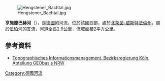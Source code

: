 {{Onesource|time=2020-07-29T04:57:39+00:00}}
{{Coord|51|14|40.2|N|7|17|58.5|E|display=title}}
[[Image:Hengstener_Bachtal.jpg|right]]

'''亨施滕巴赫河'''（{{lang-de|Hengstener Bach}}），是[[德國|德國]]的河流，位於該國西部，處於[[北萊茵-威斯特法倫州|北萊茵-威斯特法倫州]]，屬於[[伍珀河|伍珀河]]的支流，河道全長2.9公里，流域面積2平方公里。

==參考資料==
* [http://www.tim-online.nrw.de/tim-online/nutzung/index.html Topographisches Informationsmanagement, Bezirksregierung Köln, Abteilung GEObasis NRW]{{WebCite|url=https://www.webcitation.org/66qD6yoDr?url=http://www.tim-online.nrw.de/tim-online/nutzung/index.html |date=20120411091906 |dateformat=iso }}

{{Germany-geo-stub}}
[[Category:德國河流|Category:德國河流]]